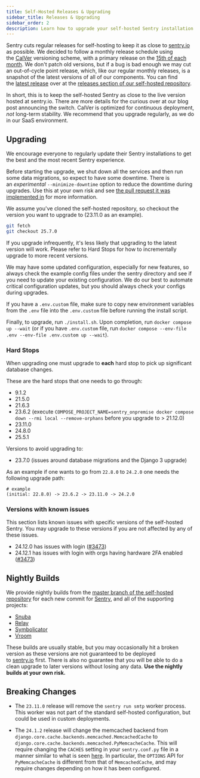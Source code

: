 ```yaml
---
title: Self-Hosted Releases & Upgrading
sidebar_title: Releases & Upgrading
sidebar_order: 2
description: Learn how to upgrade your self-hosted Sentry installation and stay up to date with the latest releases
---
```


Sentry cuts regular releases for self-hosting to keep it as close to [sentry.io](https://sentry.io) as possible. We decided to follow a monthly release schedule using the [CalVer](https://calver.org/#scheme) versioning scheme, with a primary release on the [15th of each month](https://github.com/getsentry/self-hosted/blob/704e4c3b5b7360080f79bcfbe26583e5a95ae675/.github/workflows/release.yml#L20-L24). We don't patch old versions, but if a bug is bad enough we may cut an out-of-cycle point release, which, like our regular monthly releases, is a snapshot of the latest versions of all of our components. You can find the [latest release](https://github.com/getsentry/self-hosted/releases/latest) over at the [releases section of our self-hosted repository](https://github.com/getsentry/self-hosted/releases/).

<Alert title="Why CalVer?">
  In short, this is to keep the self-hosted Sentry as close to the live version
  hosted at <Link to="https://sentry.io">sentry.io</Link>. There are more details for the
  curious over at our <Link to="https://blog.sentry.io/2020/06/22/self-hosted-sentry-switching-to-calver">blog post announcing the switch</Link>.
</Alert>

<Alert title="Warning" level="warning">
  CalVer is optimized for continuous deployment, <em>not</em> long-term stability. We recommend that you upgrade regularly, as we do in <Link to="https://sentry.io/pricing/">our SaaS environment</Link>.
</Alert>

## Upgrading

We encourage everyone to regularly update their Sentry installations to get the best and the most recent Sentry experience.

Before starting the upgrade, we shut down all the services and then run some data migrations, so expect to have some downtime. There is an *experimental* `--minimize-downtime` option to reduce the downtime during upgrades. Use this at your own risk and see [the pull request it was implemented in](https://github.com/getsentry/self-hosted/issues/607) for more information.

We assume you've cloned the self-hosted repository, so checkout the version you want to upgrade to (23.11.0 as an example).

```bash
git fetch
git checkout 25.7.0
```

<Alert title="Warning" level="warning">
  If you upgrade infrequently, it's less likely that upgrading to the latest version will work.
  Please refer to <Link to="#hard-stops">Hard Stops</Link> for how to incrementally upgrade to more recent versions.
</Alert>

We may have some updated configuration, especially for new features, so always check the example config files under the <Link to="https://github.com/getsentry/self-hosted/blob/master/sentry/">sentry directory</Link> and see if you need to update your existing configuration. We do our best to automate critical configuration updates, but you should always check your configs during upgrades.

If you have a `.env.custom` file, make sure to copy new environment variables from the `.env` file into the `.env.custom` file before running the install script.

Finally, to upgrade, run `./install.sh`. Upon completion, run `docker compose up --wait` (or if you have `.env.custom` file, run `docker compose --env-file .env --env-file .env.custom up --wait`).

### Hard Stops

When upgrading one must upgrade to **each** hard stop to pick up significant database changes.

These are the hard stops that one needs to go through:

- 9.1.2
- 21.5.0
- 21.6.3
- 23.6.2 (execute `COMPOSE_PROJECT_NAME=sentry_onpremise docker compose down --rmi local --remove-orphans` before you upgrade to > 21.12.0)
- 23.11.0
- 24.8.0
- 25.5.1

Versions to avoid upgrading to:
- 23.7.0 (issues around database migrations and the Django 3 upgrade)

As an example if one wants to go from `22.8.0` to `24.2.0` one needs the following upgrade path:

```
# example
(initial: 22.8.0) -> 23.6.2 -> 23.11.0 -> 24.2.0
```

### Versions with known issues

This section lists known issues with specific versions of the self-hosted Sentry. You may upgrade to these versions if you are not affected by any of these issues.

- 24.12.0 has issues with login ([#3473](https://github.com/getsentry/self-hosted/issues/3473))
- 24.12.1 has issues with login with orgs having hardware 2FA enabled ([#3473](https://github.com/getsentry/self-hosted/issues/3473))

## Nightly Builds

We provide nightly builds from the [master branch of the self-hosted repository](https://github.com/getsentry/self-hosted/) for each new commit for [Sentry](https://github.com/getsentry/sentry), and all of the supporting projects:

- [Snuba](https://github.com/getsentry/snuba)
- [Relay](https://github.com/getsentry/relay)
- [Symbolicator](https://github.com/getsentry/symbolicator)
- [Vroom](https://github.com/getsentry/vroom)

These builds are usually stable, but you may occasionally hit a broken version as these versions are not guaranteed to be deployed to [sentry.io](http://sentry.io/) first. There is also no guarantee that you will be able to do a clean upgrade to later versions without losing any data. **Use the nightly builds at your own risk.**

## Breaking Changes

- The `23.11.0` release will remove the ``sentry run smtp`` worker process. This
  worker was not part of the standard self-hosted configuration, but could be
  used in custom deployments.

- The `24.1.2` release will change the memcached backend from
  `django.core.cache.backends.memcached.MemcachedCache` to
  `django.core.cache.backends.memcached.PyMemcacheCache`. This will require changing the `CACHES`
  setting in your `sentry.conf.py` file in a manner similar to what is seen
  [here](https://github.com/getsentry/self-hosted/commit/9936376f4e933781feaae85e0071ef72c7f1c03f).
  In particular, the `OPTIONS` API for `PyMemcacheCache` is different from that of
  `MemcachedCache`, and may require changes depending on how it has been configured.

